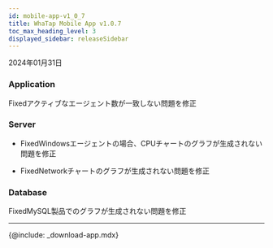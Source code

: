 ```yaml
---
id: mobile-app-v1_0_7
title: WhaTap Mobile App v1.0.7
toc_max_heading_level: 3
displayed_sidebar: releaseSidebar
---
```


2024年01月31日

### Application

<Status>Fixed</Status>アクティブなエージェント数が一致しない問題を修正

### Server

- <Status>Fixed</Status>Windowsエージェントの場合、CPUチャートのグラフが生成されない問題を修正

- <Status>Fixed</Status>Networkチャートのグラフが生成されない問題を修正

### Database

<Status>Fixed</Status>MySQL製品で<Appname sid="thread_connected_chart" className="uitext" />のグラフが生成されない問題を修正

* * *

{@include: _download-app.mdx}
